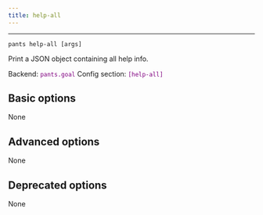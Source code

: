 ```yaml
---
title: help-all
---
```


---

```
pants help-all [args]
```

Print a JSON object containing all help info.

Backend: <span style="color: purple"><code>pants.goal</code></span>
Config section: <span style="color: purple"><code>[help-all]</code></span>

## Basic options

None

## Advanced options

None

## Deprecated options

None

